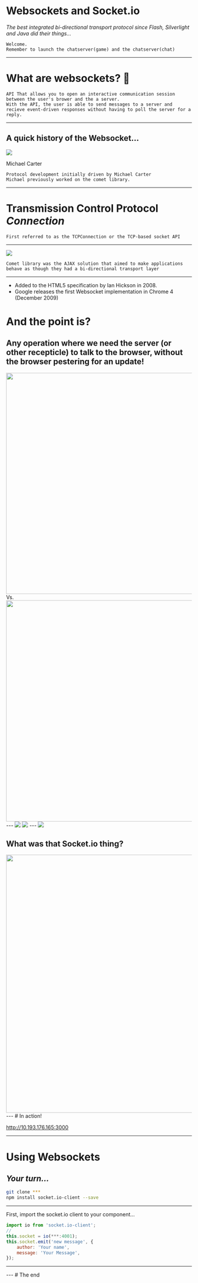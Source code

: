 
# Websockets and Socket.io
_The best integrated bi-directional transport protocol since Flash, Silverlight and Java did their things..._

```notes
Welcome.
Remember to launch the chatserver(game) and the chatserver(chat)
```
---
# What are websockets? 🤔

```notes
API That allows you to open an interactive communication session between the user's brower and the a server.
With the API, the user is able to send messages to a server and recieve event-driven responses without having to poll the server for a reply.
```
---
A quick history of the Websocket...
---
<img src="./images/michael-carter.png" />

Michael Carter

```notes
Protocol development initially driven by Michael Carter
Michael previously worked on the comet library.
```
---
# <strong>T</strong>ransmission<strong> C</strong>ontrol<strong> P</strong>rotocol <em>Connection</em>

```notes
First referred to as the TCPConnection or the TCP-based socket API
```
---
<img src="./images/cometbook.jpg" />

```notes
Comet library was the AJAX solution that aimed to make applications behave as though they had a bi-directional transport layer
```
---

- Added to the HTML5 specification by Ian Hickson in 2008.
- Google releases the first Websocket implementation in Chrome 4 (December 2009)
# And the point is?
Any operation where we need the server (or other recepticle) to talk to the browser, without the browser pestering for an update!
---
<img src="./images/ajax.jpg" height="600" />
Vs.
<img src="./images/socket.jpg" height="600" />
---
<img src="./images/http-diagram.jpeg" />
<img src="./images/web-socket-diagram.jpeg" />
---
<img src="./images/socket-io.jpg" />

What was that Socket.io thing?
---
<img src="./images/snippet1.png" height="700"/>
---
# In action!


<Stage width={600} height={600} />

http://10.193.176.165:3000

---
# Using Websockets

_Your turn..._
---
```bash
git clone ***
npm install socket.io-client --save
```
---
First, import the socket.io client to your component...

```javascript
import io from 'socket.io-client';
//
this.socket = io(***:4001);
this.socket.emit('new message', {
	author: 'Your name',
	message: 'Your Message',
});
```
---

<ChatWindow />
---
# The end
